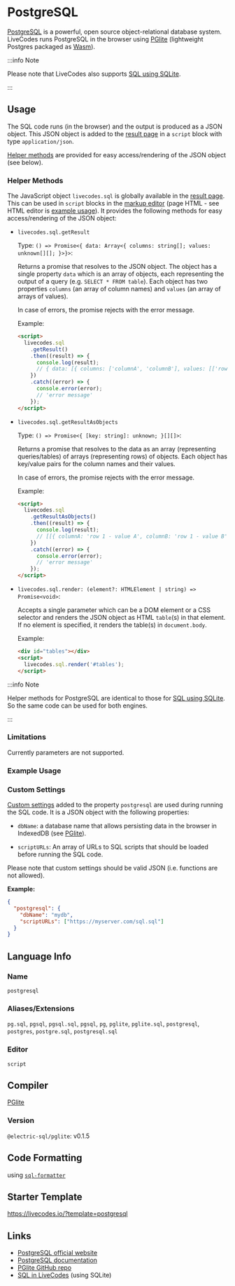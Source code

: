 # PostgreSQL

[PostgreSQL](https://www.postgresql.org/) is a powerful, open source object-relational database system. LiveCodes runs PostgreSQL in the browser using [PGlite](https://github.com/electric-sql/pglite) (lightweight Postgres packaged as [Wasm](https://webassembly.org/)).

:::info Note

Please note that LiveCodes also supports [SQL using SQLite](./sql.mdx).

:::

## Usage

The SQL code runs (in the browser) and the output is produced as a JSON object. This JSON object is added to the [result page](../features/result.mdx) in a `script` block with type `application/json`.

[Helper methods](#helper-methods) are provided for easy access/rendering of the JSON object (see below).

### Helper Methods

The JavaScript object `livecodes.sql` is globally available in the [result page](../features/result.mdx). This can be used in `script` blocks in the [markup editor](../features/projects.mdx) (page HTML - see HTML editor is [example usage](#example-usage)). It provides the following methods for easy access/rendering of the JSON object:

- `livecodes.sql.getResult`

  Type: `() => Promise<{ data: Array<{ columns: string[]; values: unknown[][]; }>}>`:

  Returns a promise that resolves to the JSON object. The object has a single property `data` which is an array of objects, each representing the output of a query (e.g. `SELECT * FROM table`). Each object has two properties `columns` (an array of column names) and `values` (an array of arrays of values).

  In case of errors, the promise rejects with the error message.

  Example:

  ```html title="HTML"
  <script>
    livecodes.sql
      .getResult()
      .then((result) => {
        console.log(result);
        // { data: [{ columns: ['columnA', 'columnB'], values: [['row 1 - value A', 'row 1 - value B'], ['row 2 - value A', 'row 2 - value B']] }] }
      })
      .catch((error) => {
        console.error(error);
        // 'error message'
      });
  </script>
  ```

- `livecodes.sql.getResultAsObjects`

  Type: `() => Promise<{ [key: string]: unknown; }[][]>`:

  Returns a promise that resolves to the data as an array (representing queries/tables) of arrays (representing rows) of objects. Each object has key/value pairs for the column names and their values.

  In case of errors, the promise rejects with the error message.

  Example:

  ```html title="HTML"
  <script>
    livecodes.sql
      .getResultAsObjects()
      .then((result) => {
        console.log(result);
        // [[{ columnA: 'row 1 - value A', columnB: 'row 1 - value B' }, { columnA: 'row 2 - value A', columnB: 'row 2 - value B' }]]
      })
      .catch((error) => {
        console.error(error);
        // 'error message'
      });
  </script>
  ```

- `livecodes.sql.render: (element?: HTMLElement | string) => Promise<void>`:

  Accepts a single parameter which can be a DOM element or a CSS selector and renders the JSON object as HTML `table`(s) in that element. If no element is specified, it renders the table(s) in `document.body`.

  Example:

  ```html title="HTML"
  <div id="tables"></div>
  <script>
    livecodes.sql.render('#tables');
  </script>
  ```

:::info Note

Helper methods for PostgreSQL are identical to those for [SQL using SQLite](./sql.mdx). So the same code can be used for both engines.

:::

### Limitations

Currently parameters are not supported.

### Example Usage


<LiveCodes template="postgresql"></LiveCodes>

### Custom Settings

[Custom settings](../advanced/custom-settings.mdx) added to the property `postgresql` are used during running the SQL code. It is a JSON object with the following properties:

- `dbName`: a database name that allows persisting data in the browser in IndexedDB (see [PGlite](https://github.com/electric-sql/pglite?tab=readme-ov-file#browser)).

- `scriptURLs`: An array of URLs to SQL scripts that should be loaded before running the SQL code.

Please note that custom settings should be valid JSON (i.e. functions are not allowed).

**Example:**

```json title="Custom Settings"
{
  "postgresql": {
    "dbName": "mydb",
    "scriptURLs": ["https://myserver.com/sql.sql"]
  }
}
```

## Language Info

### Name

`postgresql`

### Aliases/Extensions

`pg.sql`,
`pgsql`,
`pgsql.sql`,
`pgsql`,
`pg`,
`pglite`,
`pglite.sql`,
`postgresql`,
`postgres`,
`postgre.sql`,
`postgresql.sql`

### Editor

`script`

## Compiler

[PGlite](https://github.com/electric-sql/pglite)

### Version

`@electric-sql/pglite`: v0.1.5

## Code Formatting

using [`sql-formatter`](https://github.com/sql-formatter-org/sql-formatter)

## Starter Template

https://livecodes.io/?template=postgresql

## Links

- [PostgreSQL official website](https://www.postgresql.org/)
- [PostgreSQL documentation](https://www.postgresql.org/docs/)
- [PGlite GitHub repo](https://github.com/electric-sql/pglite)
- [SQL in LiveCodes](./sql.mdx) (using SQLite)
